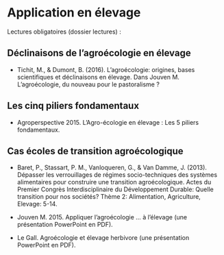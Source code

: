 # Application en élevage {#application} 

Lectures obligatoires (dossier lectures) :

##	Déclinaisons de l'agroécologie en élevage

-	Tichit, M., & Dumont, B. (2016). L'agroécologie: origines, bases scientifiques et déclinaisons en élevage. Dans Jouven M. L’agroécologie, du nouveau pour le pastoralisme ?

##	Les cinq piliers fondamentaux

-	Agroperspective 2015. L’Agro-écologie en élevage : Les 5 piliers fondamentaux.

##	Cas écoles de transition agroécologique

-	Baret, P., Stassart, P. M., Vanloqueren, G., & Van Damme, J. (2013). Dépasser les verrouillages de régimes socio-techniques des systèmes alimentaires pour construire une transition agroécologique. Actes du Premier Congrès Interdisciplinaire du Développement Durable: Quelle transition pour nos sociétés? Thème 2: Alimentation, Agriculture, Elevage: 5-14.

-	Jouven M. 2015. Appliquer l’agroécologie … à l’élevage (une présentation PowerPoint en PDF).

-	Le Gall. Agroécologie et élevage herbivore (une présentation PowerPoint en PDF).


